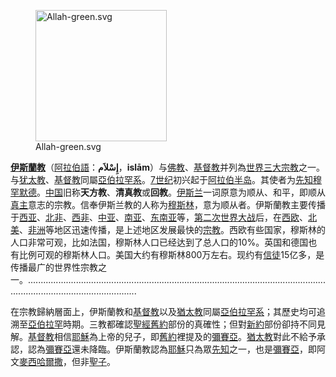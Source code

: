 [[File:Allah-green.svg|210px]]

'''[[伊斯蘭教|伊斯蘭教]]'''（[[阿拉伯語|阿拉伯語]]：'''إِسْلاَم'''，'''islām'''）与[[佛教|佛教]]、[[基督教|基督教]]并列為[[世界三大宗教|世界三大宗教]]之一。与[[犹太教|犹太教]]、[[基督教|基督教]]同屬[[亞伯拉罕諸教|亞伯拉罕系]]。[[7世纪|7世纪]]初兴起于[[阿拉伯半岛|阿拉伯半岛]]。其使者为[[先知|先知]][[穆罕默德|穆罕默德]]。[[中国|中国]]旧称'''天方教'''、'''清真教'''或'''回教'''。[[伊斯兰|伊斯兰]]一词原意为顺从、和平，即顺从[[真主|真主]]意志的宗教。信奉伊斯兰教的人称为[[穆斯林|穆斯林]]，意为顺从者。伊斯蘭教主要传播于[[西亚|西亚]]、[[北非|北非]]、[[西非|西非]]、[[中亚|中亚]]、[[南亚|南亚]]、[[东南亚|东南亚]]等，[[第二次世界大战|第二次世界大战]]后，在[[西欧|西欧]]、[[北美|北美]]、[[非洲|非洲]]等地区迅速传播，是上述地区发展最快的[[宗教|宗教]]。西欧有些国家，穆斯林的人口非常可观，比如法国，穆斯林人口已经达到了总人口的10%。英国和德国也有比例可观的穆斯林人口。美国大约有穆斯林800万左右。现约有[[信徒|信徒]]15亿多，是传播最广的世界性宗教之一。........................................................................................................................................................................

在宗教歸納層面上，伊斯蘭教和[[基督教|基督教]]以及[[猶太教|猶太教]]同屬[[亞伯拉罕諸教|亞伯拉罕系]]；其歷史均可追溯至[[亞伯拉罕|亞伯拉罕]]時期。三教都確認[[聖經|聖經]][[舊約|舊約]]部份的真確性；但對[[新約|新約]]部份卻持不同見解。[[基督教|基督教]]相信[[耶穌|耶穌]]為上帝的兒子，即[[舊約|舊約]]裡提及的[[彌賽亞|彌賽亞]]。[[猶太教|猶太教]]對此不給予承認，認為[[彌賽亞|彌賽亞]]還未降臨。伊斯蘭教認為[[耶穌|耶穌]]只為眾[[先知|先知]]之一，也是[[彌賽亞|彌賽亞]]，即阿文[[麥西哈|麥西哈]][[爾撒|爾撒]]，但非[[聖子|聖子]]。